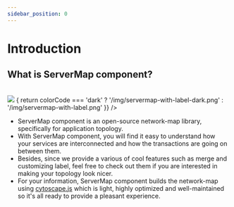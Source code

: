 ```yaml
---
sidebar_position: 0
---
```


# Introduction

## What is ServerMap component?

<br />
<Image src={(colorCode) => {
  return colorCode === 'dark'  ? '/img/servermap-with-label-dark.png' : '/img/servermap-with-label.png'
}} />


- ServerMap component is an open-source network-map library, specifically for application topology.
- With ServerMap component, you will find it easy to understand how your services are interconnected and how the transactions are going on between them.
- Besides, since we provide a various of cool features such as merge and customizing label, feel free to check out them if you are interested in making your topology look nicer.
- For your information, ServerMap component builds the network-map using [cytoscape.js](https://js.cytoscape.org/) which is light, highly optimized and well-maintained so it's all ready to provide a pleasant experience.
